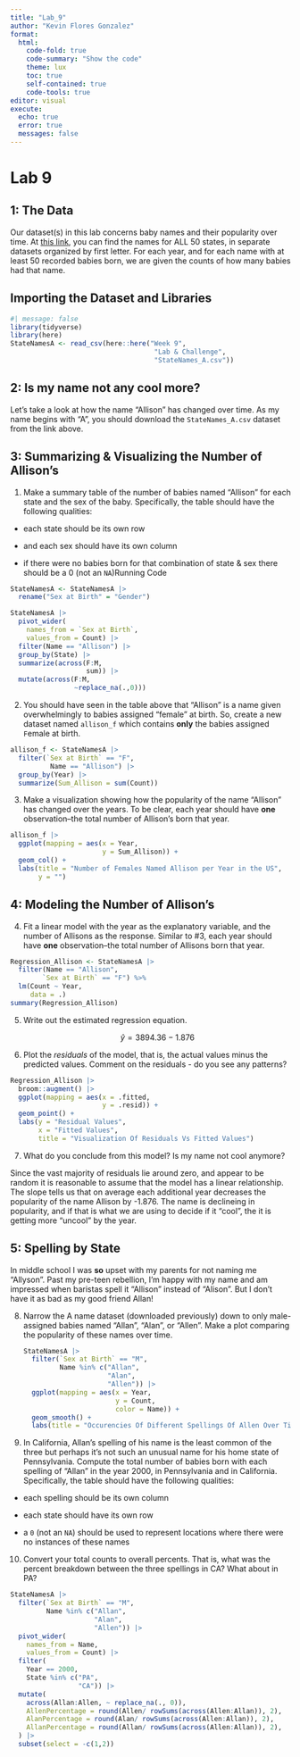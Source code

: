 ```yaml
---
title: "Lab_9"
author: "Kevin Flores Gonzalez"
format:
  html: 
    code-fold: true
    code-summary: "Show the code"
    theme: lux
    toc: true
    self-contained: true
    code-tools: true
editor: visual
execute:
  echo: true
  error: true
  messages: false
---
```


# Lab 9

## 1: The Data

Our dataset(s) in this lab concerns baby names and their popularity over time. At [this link](https://www.dropbox.com/sh/czm61yzmvzl6xfb/AABEFdpy02aNRhZ_vcxrVAQSa?dl=0), you can find the names for ALL 50 states, in separate datasets organized by first letter. For each year, and for each name with at least 50 recorded babies born, we are given the counts of how many babies had that name.

## Importing the Dataset and Libraries

```r
#| message: false
library(tidyverse)
library(here)
StateNamesA <- read_csv(here::here("Week 9", 
                                    "Lab & Challenge", 
                                    "StateNames_A.csv"))
```

## 2: Is my name not any cool more?

Let's take a look at how the name "Allison" has changed over time. As my name begins with "A", you should download the `StateNames_A.csv` dataset from the link above.

## 3: Summarizing & Visualizing the Number of Allison's

1.  Make a summary table of the number of babies named "Allison" for each state and the sex of the baby. Specifically, the table should have the following qualities:

-   each state should be its own row

-   and each sex should have its own column

-   if there were no babies born for that combination of state & sex there should be a 0 (not an `NA`)Running Code

```r
StateNamesA <- StateNamesA |> 
  rename("Sex at Birth" = "Gender") 

StateNamesA |> 
  pivot_wider(
    names_from = `Sex at Birth`,
    values_from = Count) |> 
  filter(Name == "Allison") |> 
  group_by(State) |> 
  summarize(across(F:M, 
                   sum)) |> 
  mutate(across(F:M, 
                ~replace_na(.,0)))
```

2.  You should have seen in the table above that "Allison" is a name given overwhelmingly to babies assigned "female" at birth. So, create a new dataset named `allison_f` which contains **only** the babies assigned `F`emale at birth.

```r
allison_f <- StateNamesA |> 
  filter(`Sex at Birth` == "F",
          Name == "Allison") |> 
  group_by(Year) |> 
  summarize(Sum_Allison = sum(Count))
```

3.  Make a visualization showing how the popularity of the name "Allison" has changed over the years. To be clear, each year should have **one** observation--the total number of Allison's born that year.

```r
allison_f |> 
  ggplot(mapping = aes(x = Year, 
                       y = Sum_Allison)) + 
  geom_col() +
  labs(title = "Number of Females Named Allison per Year in the US",
       y = "")
```

## 4: Modeling the Number of Allison's

4.  Fit a linear model with the year as the explanatory variable, and the number of Allisons as the response. Similar to #3, each year should have **one** observation--the total number of Allisons born that year.

```r
Regression_Allison <- StateNamesA |> 
  filter(Name == "Allison",
        `Sex at Birth` == "F") %>%
  lm(Count ~ Year, 
     data = .)
summary(Regression_Allison)
```

5.  Write out the estimated regression equation.

    $$
    \hat{y} = 3894.36 - 1.876
    $$

6.  Plot the *residuals* of the model, that is, the actual values minus the predicted values. Comment on the residuals - do you see any patterns?

```r
Regression_Allison |> 
  broom::augment() |> 
  ggplot(mapping = aes(x = .fitted, 
                       y = .resid)) +
  geom_point() +
  labs(y = "Residual Values", 
       x = "Fitted Values", 
       title = "Visualization Of Residuals Vs Fitted Values")
```

7.  What do you conclude from this model? Is my name not cool anymore?

Since the vast majority of residuals lie around zero, and appear to be random it is reasonable to assume that the model has a linear relationship. The slope tells us that on average each additional year decreases the popularity of the name Allison by -1.876. The name is declineing in popularity, and if that is what we are using to decide if it "cool", the it is getting more "uncool" by the year.

## 5: Spelling by State

In middle school I was **so** upset with my parents for not naming me "Allyson". Past my pre-teen rebellion, I'm happy with my name and am impressed when baristas spell it "Allison" instead of "Alison". But I don't have it as bad as my good friend Allan!

8.  Narrow the A name dataset (downloaded previously) down to only male-assigned babies named "Allan", "Alan", or "Allen". Make a plot comparing the popularity of these names over time.

    ```r
    StateNamesA |> 
      filter(`Sex at Birth` == "M",
             Name %in% c("Allan", 
                         "Alan",
                         "Allen")) |>
      ggplot(mapping = aes(x = Year, 
                           y = Count, 
                           color = Name)) +
      geom_smooth() +
      labs(title = "Occurencies Of Different Spellings Of Allen Over Time")
    ```

9.  In California, Allan's spelling of his name is the least common of the three but perhaps it's not such an unusual name for his home state of Pennsylvania. Compute the total number of babies born with each spelling of "Allan" in the year 2000, in Pennsylvania and in California. Specifically, the table should have the following qualities:

-   each spelling should be its own column

-   each state should have its own row

-   a `0` (not an `NA`) should be used to represent locations where there were no instances of these names

10. Convert your total counts to overall percents. That is, what was the percent breakdown between the three spellings in CA? What about in PA?

```r
StateNamesA |> 
  filter(`Sex at Birth` == "M",
         Name %in% c("Allan", 
                     "Alan", 
                     "Allen")) |> 
  pivot_wider(
    names_from = Name,
    values_from = Count) |> 
  filter(
    Year == 2000,
    State %in% c("PA", 
                 "CA")) |>
  mutate(
    across(Allan:Allen, ~ replace_na(., 0)),
    AllenPercentage = round(Allen/ rowSums(across(Allen:Allan)), 2),
    AlanPercentage = round(Alan/ rowSums(across(Allen:Allan)), 2),
    AllanPercentage = round(Allan/ rowSums(across(Allen:Allan)), 2),
  ) |> 
  subset(select = -c(1,2))
```
